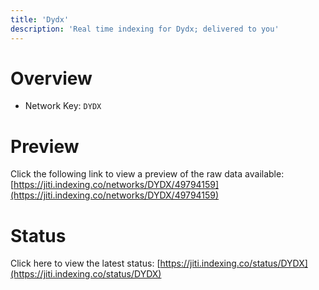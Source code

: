 ```yaml
---
title: 'Dydx'
description: 'Real time indexing for Dydx; delivered to you'
---
```


# Overview
- Network Key: `DYDX`

# Preview
Click the following link to view a preview of the raw data available: [https://jiti.indexing.co/networks/DYDX/49794159](https://jiti.indexing.co/networks/DYDX/49794159)

# Status
Click here to view the latest status: [https://jiti.indexing.co/status/DYDX](https://jiti.indexing.co/status/DYDX)
